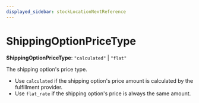 ```yaml
---
displayed_sidebar: stockLocationNextReference
---
```



# ShippingOptionPriceType

 **ShippingOptionPriceType**: `"calculated"` \| `"flat"`

The shipping option's price type.

- Use `calculated` if the shipping option's price amount is calculated by the fulfillment provider.
- Use `flat_rate` if the shipping option's price is always the same amount.

